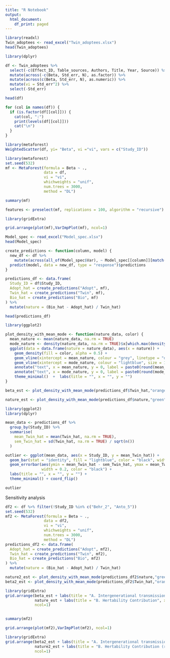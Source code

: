 ---
title: "R Notebook"
output:
  html_document:
    df_print: paged
---

```{r}
library(readxl)
Twin_adoptees <- read_excel("Twin_adoptees.xlsx")
head(Twin_adoptees)

```


```{r}
library(dplyr)

df <- Twin_adoptees %>%
  select(-c(Effect_ID, Table_sources, Authors, Title, Year, Source)) %>%
  mutate(across(-c(Beta, Std_err, N), as.factor)) %>%
  mutate(across(c(Beta, Std_err, N), as.numeric)) %>%
  mutate(vi = Std_err^2) %>%
  select(-Std_err)

head(df)

```

```{r}
for (col in names(df)) {
  if (is.factor(df[[col]])) {
    cat(col, ":")
    print(levels(df[[col]]))
    cat("\n")
  }
}

```

```{r fig.width=11}
library(metaforest)
WeightedScatter(df, yi= "Beta", vi ="vi", vars = c("Study_ID"))

```


```{r}
library(metaforest)
set.seed(532)
mf <- MetaForest(formula = Beta ~ .,
                 data = df,
                 vi = "vi",
                 whichweights = "unif",
                 num.trees = 3000,
                 method = "DL")

summary(mf)

```

```{r eval=FALSE, include=FALSE}
features <- preselect(mf, replications = 100, algorithm = "recursive")

```

```{r fig.height=7}
library(gridExtra)

grid.arrange(plot(mf),VarImpPlot(mf), ncol=1)

```

```{r}
Model_spec <- read_excel("Model_spec.xlsx")
head(Model_spec)

```

```{r}
create_predictions <- function(column, model) {
  new_df <- df %>%
    mutate(across(all_of(Model_spec$Var), ~ Model_spec[[column]][match(cur_column(), Model_spec$Var)]))
  predict(model, data = new_df, type = "response")$predictions
}

predictions_df <- data.frame(
  Study_ID = df$Study_ID,
  Adopt_hat = create_predictions("Adopt", mf),
  Twin_hat = create_predictions("Twin", mf),
  Bio_hat = create_predictions("Bio", mf)
) %>%
  mutate(nature = (Bio_hat - Adopt_hat) / Twin_hat)

head(predictions_df)

```

```{r}

library(ggplot2)

plot_density_with_mean_mode <- function(nature_data, color) {
  mean_nature <- mean(nature_data, na.rm = TRUE)
  mode_nature <- density(nature_data, na.rm = TRUE)$x[which.max(density(nature_data, na.rm = TRUE)$y)]
  ggplot(data = data.frame(nature = nature_data), aes(x = nature)) +
    geom_density(fill = color, alpha = 0.5) +
    geom_vline(xintercept = mean_nature, colour = "grey", linetype = "dashed", size = 1) +
    geom_vline(xintercept = mode_nature, colour = "lightblue", size = 1) +
    annotate("text", x = mean_nature, y = 0, label = paste0(round(mean_nature, 3)), vjust = -4) +
    annotate("text", x = mode_nature, y = 0, label = paste0(round(mode_nature, 3)), vjust = -1) +
    theme_minimal()  +  labs(title = "", x = "", y = "")
}

beta_est <- plot_density_with_mean_mode(predictions_df$Twin_hat,"orange")
```

```{r}
nature_est <- plot_density_with_mean_mode(predictions_df$nature,"green")

```

```{r fig.height=7}
library(ggplot2)
library(dplyr)

mean_data <- predictions_df %>%
  group_by(Study_ID) %>%
  summarise(
    mean_Twin_hat = mean(Twin_hat, na.rm = TRUE),
    sem_Twin_hat = sd(Twin_hat, na.rm = TRUE) / sqrt(n())
  )

outlier <- ggplot(mean_data, aes(x = Study_ID, y = mean_Twin_hat)) +
  geom_bar(stat = "identity", fill = "lightblue", color = "black", width = 0.7) +
  geom_errorbar(aes(ymin = mean_Twin_hat - sem_Twin_hat, ymax = mean_Twin_hat + sem_Twin_hat), 
                width = 0.2, color = "black") +
  labs(title = "", x = "", y = "") +
  theme_minimal() + coord_flip()

outlier
```

Sensitivity analysis

```{r}
df2 <- df %>% filter(!Study_ID %in% c("Behr_2", "Anto_5"))
set.seed(532)
mf2 <- MetaForest(formula = Beta ~ .,
                 data = df2,
                 vi = "vi",
                 whichweights = "unif",
                 num.trees = 3000,
                 method = "DL")
predictions_df2 <- data.frame(
  Adopt_hat = create_predictions("Adopt", mf2),
  Twin_hat = create_predictions("Twin", mf2),
  Bio_hat = create_predictions("Bio", mf2)
) %>%
  mutate(nature = (Bio_hat - Adopt_hat) / Twin_hat)

nature2_est <- plot_density_with_mean_mode(predictions_df2$nature,"green")
beta2_est <- plot_density_with_mean_mode(predictions_df2$Twin_hat,"orange")
```

```{r fig.height=7}
library(gridExtra)
grid.arrange(beta_est + labs(title = "A. Intergenerational transmission", x = "", y = ""),
             nature_est + labs(title = "B. Hertability Contribution", x = "", y = ""),
             ncol=1)
             

```
```{r}
summary(mf2)
```

```{r fig.height=7}
grid.arrange(plot(mf2),VarImpPlot(mf2), ncol=1)
```


```{r fig.height=8}
library(gridExtra)
grid.arrange(beta2_est + labs(title = "A. Intergenerational transmission (robustness)", x = "", y = ""),
             nature2_est + labs(title = "B. Hertability Contribution (robustness)", x = "", y = ""),
             ncol=1)
```



